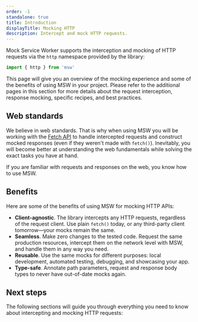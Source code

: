 ```yaml
---
order: -1
standalone: true
title: Introduction
displayTitle: Mocking HTTP
description: Intercept and mock HTTP requests.
---
```


Mock Service Worker supports the interception and mocking of HTTP requests via the `http` namespace provided by the library:

```ts
import { http } from 'msw'
```


<PageCard
  icon={CubeTransparentIcon}
  url="/docs/api/http"
  title="http"
  description="API reference for the `http` namespace."
/>

This page will give you an overview of the mocking experience and some of the benefits of using MSW in your project. Please refer to the additional pages in this section for more details about the request interception, response mocking, specific recipes, and best practices.

## Web standards

We believe in web standards. That is why when using MSW you will be working with the [Fetch API](https://fetch.spec.whatwg.org/) to handle intercepted requests and construct mocked responses (even if they weren't made with `fetch()`). Inevitably, you will become better at understanding the web fundamentals while solving the exact tasks you have at hand.

If you are familiar with requests and responses on the web, you know how to use MSW.

## Benefits

Here are some of the benefits of using MSW for mocking HTTP APIs:

- **Client-agnostic**. The library intercepts any HTTP requests, regardless of the request client. Use plain `fetch()` today, or any third-party client tomorrow—your mocks remain the same.
- **Seamless**. Make zero changes to the tested code. Request the same production resources, intercept them on the network level with MSW, and handle them in any way you need.
- **Reusable**. Use the same mocks for different purposes: local development, automated testing, debugging, and showcasing your app.
- **Type-safe**. Annotate path parameters, request and response body types to never have out-of-date mocks again.

## Next steps

The following sections will guide you through everything you need to know about intercepting and mocking HTTP requests:


<div className="grid md:grid-cols-2 gap-x-8">
  <PageCard
    icon={ServerIcon}
    url="/docs/http/intercepting-requests/"
    title="Intercepting requests"
    description="Learn how to intercept outgoing HTTP requests."
  />
  <PageCard
    icon={ServerIcon}
    url="/docs/http/mocking-responses/"
    title="Mocking responses"
    description="Learn about all the ways to handle the intercepted request."
  />
</div>
